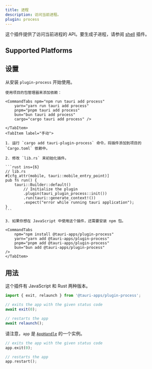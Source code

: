 ```yaml
---
title: 进程
description: 访问当前进程。
plugin: process
---
```




<PluginLinks plugin={frontmatter.plugin} />

这个插件提供了访问当前进程的 API。要生成子进程，请参阅 [shell](/plugin/shell/) 插件。

## Supported Platforms

<Compatibility plugin={frontmatter.plugin} />

## 设置

从安装 `plugin-process` 开始使用。

<Tabs>
    <TabItem label="自动">

    使用项目的包管理器来添加依赖：

    <CommandTabs npm="npm run tauri add process"
        yarn="yarn run tauri add process"
        pnpm="pnpm tauri add process"
        bun="bun tauri add process"
        cargo="cargo tauri add process" />

    </TabItem>
    <TabItem label="手动">

    1. 运行 `cargo add tauri-plugin-process` 命令，将插件添加到项目的 `Cargo.toml` 依赖中。

    2. 修改 `lib.rs` 来初始化插件。

    ```rust ins={6}
    // lib.rs
    #[cfg_attr(mobile, tauri::mobile_entry_point)]
    pub fn run() {
        tauri::Builder::default()
            // Initialize the plugin
            .plugin(tauri_plugin_process::init())
            .run(tauri::generate_context!())
            .expect("error while running tauri application");
    }
    ```

    3. 如果你想在 JavaScript 中使用这个插件，还需要安装 npm 包。

    <CommandTabs
        npm="npm install @tauri-apps/plugin-process"
        yarn="yarn add @tauri-apps/plugin-process"
        pnpm="pnpm add @tauri-apps/plugin-process"
        bun="bun add @tauri-apps/plugin-process"
    />
    </TabItem>

</Tabs>

## 用法

这个插件有 JavaScript 和 Rust 两种版本。

<Tabs syncKey="lang">
<TabItem label="JavaScript">

```javascript
import { exit, relaunch } from '@tauri-apps/plugin-process';

// exits the app with the given status code
await exit(0);

// restarts the app
await relaunch();
```

</TabItem>
<TabItem label="Rust">

请注意，`app` 是 [`AppHandle`](https://docs.rs/tauri/2.0.0/tauri/struct.AppHandle.html) 的一个实例。

```rust
// exits the app with the given status code
app.exit(0);

// restarts the app
app.restart();
```

</TabItem>
</Tabs>
